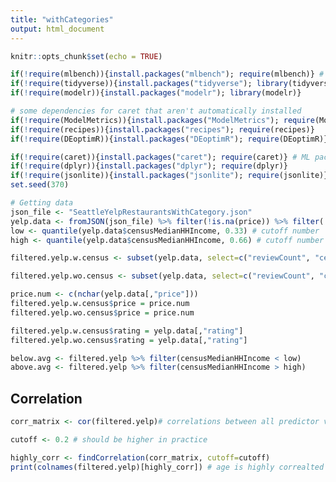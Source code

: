```yaml
---
title: "withCategories"
output: html_document
---
```


```r
knitr::opts_chunk$set(echo = TRUE)
```

```r
if(!require(mlbench)){install.packages("mlbench"); require(mlbench)} # common datasets to use
if(!require(tidyverse)){install.packages("tidyverse"); library(tidyverse)} 
if(!require(modelr)){install.packages("modelr"); library(modelr)} 

# some dependencies for caret that aren't automatically installed
if(!require(ModelMetrics)){install.packages("ModelMetrics"); require(ModelMetrics)}
if(!require(recipes)){install.packages("recipes"); require(recipes)}
if(!require(DEoptimR)){install.packages("DEoptimR"); require(DEoptimR)}

if(!require(caret)){install.packages("caret"); require(caret)} # ML package WITHOUT its dependencies. Should not take as long
if(!require(dplyr)){install.packages("dplyr"); require(dplyr)}
if(!require(jsonlite)){install.packages("jsonlite"); require(jsonlite)}
set.seed(370)
```

```r
# Getting data
json_file <- "SeattleYelpRestaurantsWithCategory.json"
yelp.data <- fromJSON(json_file) %>% filter(!is.na(price)) %>% filter(!is.na(reviewCount)) %>% filter(!is.na(censusMedianHHIncome)) %>% filter(!is.na(censusIncomePerCapita)) %>% filter(!is.na(censusGiniIndexOfInequality)) %>% filter(!is.na(rating)) %>% filter(!is.na(category)) 
low <- quantile(yelp.data$censusMedianHHIncome, 0.33) # cutoff number
high <- quantile(yelp.data$censusMedianHHIncome, 0.66) # cutoff number

filtered.yelp.w.census <- subset(yelp.data, select=c("reviewCount", "censusMedianHHIncome", "censusIncomePerCapita", "censusGiniIndexOfInequality", "category"))

filtered.yelp.wo.census <- subset(yelp.data, select=c("reviewCount", "category"))

price.num <- c(nchar(yelp.data[,"price"]))
filtered.yelp.w.census$price = price.num
filtered.yelp.wo.census$price = price.num

filtered.yelp.w.census$rating = yelp.data[,"rating"]
filtered.yelp.wo.census$rating = yelp.data[,"rating"]

below.avg <- filtered.yelp %>% filter(censusMedianHHIncome < low)
above.avg <- filtered.yelp %>% filter(censusMedianHHIncome > high)
```

## Correlation
```r
corr_matrix <- cor(filtered.yelp)# correlations between all predictor vars

cutoff <- 0.2 # should be higher in practice

highly_corr <- findCorrelation(corr_matrix, cutoff=cutoff)
print(colnames(filtered.yelp)[highly_corr]) # age is highly correalted with pregnant
```

